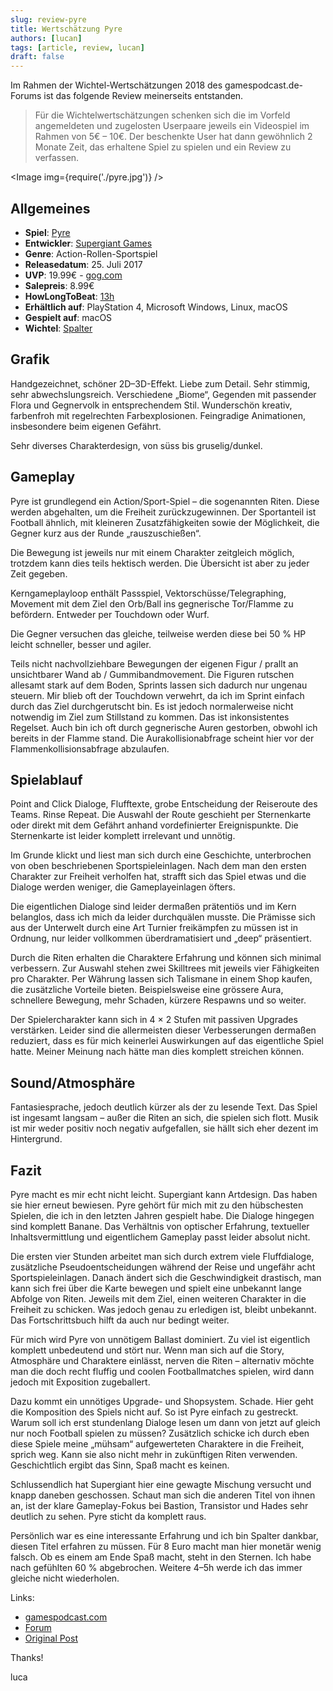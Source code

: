 ```yaml
---
slug: review-pyre
title: Wertschätzung Pyre
authors: [lucan]
tags: [article, review, lucan]
draft: false
---
```



Im Rahmen der Wichtel-Wertschätzungen 2018 des gamespodcast.de-Forums ist das folgende Review meinerseits entstanden.

> Für die Wichtelwertschätzungen schenken sich die im Vorfeld angemeldeten und zugelosten Userpaare jeweils ein Videospiel im Rahmen von 5€ – 10€. Der beschenkte User hat dann gewöhnlich 2 Monate Zeit, das erhaltene Spiel zu spielen und ein Review zu verfassen.


<!--truncate-->


<Image img={require('./pyre.jpg')} />

## Allgemeines

- **Spiel**: [Pyre](https://www.supergiantgames.com/games/pyre/)
- **Entwickler**: [Supergiant Games](https://www.supergiantgames.com/)
- **Genre**: Action-Rollen-Sportspiel
- **Releasedatum**: 25. Juli 2017
- **UVP**: 19.99€ - [gog.com](https://www.gog.com/game/pyre)
- **Salepreis**: 8.99€
- **HowLongToBeat**: [13h](https://howlongtobeat.com/game.php?id=40340)
- **Erhältlich auf**: PlayStation 4, Microsoft Windows, Linux, macOS
- **Gespielt auf**: macOS
- **Wichtel**: [Spalter](https://forum.gamespodcast.de/memberlist.php?mode=viewprofile&u=244)

## Grafik

Handgezeichnet, schöner 2D–3D-Effekt. Liebe zum Detail. Sehr stimmig, sehr abwechslungsreich. Verschiedene „Biome“,
Gegenden mit passender Flora und Gegnervolk in entsprechendem Stil. Wunderschön kreativ, farbenfroh mit regelrechten
Farbexplosionen. Feingradige Animationen, insbesondere beim eigenen Gefährt.

Sehr diverses Charakterdesign, von süss bis gruselig/dunkel.

## Gameplay

Pyre ist grundlegend ein Action/Sport-Spiel – die sogenannten Riten. Diese werden abgehalten, um die Freiheit
zurückzugewinnen. Der Sportanteil ist Football ähnlich, mit kleineren Zusatzfähigkeiten sowie der Möglichkeit, die
Gegner kurz aus der Runde „rauszuschießen“.

Die Bewegung ist jeweils nur mit einem Charakter zeitgleich möglich, trotzdem kann dies teils hektisch werden. Die Übersicht
ist aber zu jeder Zeit gegeben.

Kerngameplayloop enthält Passspiel, Vektorschüsse/Telegraphing, Movement mit dem Ziel den Orb/Ball ins gegnerische
Tor/Flamme zu befördern. Entweder per Touchdown oder Wurf.

Die Gegner versuchen das gleiche, teilweise werden diese bei 50 % HP leicht schneller, besser und agiler.

Teils nicht nachvollziehbare Bewegungen der eigenen Figur / prallt an unsichtbarer Wand ab / Gummibandmovement. Die
Figuren rutschen allesamt stark auf dem Boden, Sprints lassen sich dadurch nur ungenau steuern. Mir blieb oft der
Touchdown verwehrt, da ich im Sprint einfach durch das Ziel durchgerutscht bin. Es ist jedoch normalerweise nicht notwendig
im Ziel zum Stillstand zu kommen. Das ist inkonsistentes Regelset. Auch bin ich oft durch gegnerische Auren gestorben, obwohl
ich bereits in der Flamme stand. Die Aurakollisionabfrage scheint hier vor der Flammenkollisionsabfrage abzulaufen.

## Spielablauf

Point and Click Dialoge, Flufftexte, grobe Entscheidung der Reiseroute des Teams. Rinse Repeat. Die Auswahl der Route
geschieht per Sternenkarte oder direkt mit dem Gefährt anhand vordefinierter Ereignispunkte. Die Sternenkarte ist
leider komplett irrelevant und unnötig.

Im Grunde klickt und liest man sich durch eine Geschichte, unterbrochen von oben beschriebenen Sportspieleinlagen. Nach
dem man den ersten Charakter zur Freiheit verholfen hat, strafft sich das Spiel etwas und die Dialoge werden weniger,
die Gameplayeinlagen öfters.

Die eigentlichen Dialoge sind leider dermaßen prätentiös und im Kern belanglos, dass ich mich da leider
durchquälen musste. Die Prämisse sich aus der Unterwelt durch eine Art Turnier freikämpfen zu müssen ist in Ordnung, nur
leider vollkommen überdramatisiert und „deep“ präsentiert.

Durch die Riten erhalten die Charaktere Erfahrung und können sich minimal verbessern. Zur Auswahl stehen zwei
Skilltrees mit jeweils vier Fähigkeiten pro Charakter. Per Währung lassen sich Talismane in einem Shop kaufen, die
zusätzliche Vorteile bieten. Beispielsweise eine grössere Aura, schnellere Bewegung, mehr Schaden, kürzere Respawns
und so weiter.

Der Spielercharakter kann sich in 4 × 2 Stufen mit passiven Upgrades verstärken. Leider sind die allermeisten dieser
Verbesserungen dermaßen reduziert, dass es für mich keinerlei Auswirkungen auf das eigentliche Spiel hatte. Meiner
Meinung nach hätte man dies komplett streichen können.

## Sound/Atmosphäre

Fantasiesprache, jedoch deutlich kürzer als der zu lesende Text. Das Spiel ist ingesamt langsam – außer die Riten an sich,
die spielen sich flott. Musik ist mir weder positiv noch negativ aufgefallen, sie hällt sich eher dezent im Hintergrund.

## Fazit

Pyre macht es mir echt nicht leicht. Supergiant kann Artdesign. Das haben sie hier erneut bewiesen. Pyre gehört für
mich mit zu den hübschesten Spielen, die ich in den letzten Jahren gespielt habe. Die Dialoge hingegen sind komplett
Banane. Das Verhältnis von optischer Erfahrung, textueller Inhaltsvermittlung und eigentlichem Gameplay passt leider
absolut nicht.

Die ersten vier Stunden arbeitet man sich durch extrem viele Fluffdialoge, zusätzliche Pseudoentscheidungen während der Reise
und ungefähr acht Sportspieleinlagen. Danach ändert sich die Geschwindigkeit drastisch, man kann sich frei über die Karte bewegen
und spielt eine unbekannt lange Abfolge von Riten. Jeweils mit dem Ziel, einen weiteren Charakter in die Freiheit zu schicken.
Was jedoch genau zu erledigen ist, bleibt unbekannt. Das Fortschrittsbuch hilft da auch nur bedingt weiter.

Für mich wird Pyre von unnötigem Ballast dominiert. Zu viel ist eigentlich komplett unbedeutend und stört nur. Wenn man
sich auf die Story, Atmosphäre und Charaktere einlässt, nerven die Riten – alternativ möchte man die doch recht fluffig
und coolen Footballmatches spielen, wird dann jedoch mit Exposition zugeballert.

Dazu kommt ein unnötiges Upgrade- und Shopsystem. Schade. Hier geht die Komposition des Spiels nicht auf. So ist Pyre einfach zu gestreckt.
Warum soll ich erst stundenlang Dialoge lesen um dann von jetzt auf gleich nur noch Football spielen zu müssen?
Zusätzlich schicke ich durch eben diese Spiele meine „mühsam“ aufgewerteten Charaktere in die Freiheit, sprich weg.
Kann sie also nicht mehr in zukünftigen Riten verwenden. Geschichtlich ergibt das Sinn, Spaß macht es keinen.

Schlussendlich hat Supergiant hier eine gewagte Mischung versucht und knapp daneben geschossen. Schaut man sich die anderen
Titel von ihnen an, ist der klare Gameplay-Fokus bei Bastion, Transistor und Hades sehr deutlich zu sehen. Pyre sticht da komplett
raus.

Persönlich war es eine interessante Erfahrung und ich bin Spalter dankbar, diesen Titel erfahren zu müssen. Für 8 Euro
macht man hier monetär wenig falsch. Ob es einem am Ende Spaß macht, steht in den Sternen. Ich habe nach gefühlten 60 %
abgebrochen. Weitere 4–5h werde ich das immer gleiche nicht wiederholen.

Links:

- [gamespodcast.com](https://www.gamespodcast.de/)
- [Forum](https://forum.gamespodcast.de/index.php)
- [Original Post](https://forum.gamespodcast.de/viewtopic.php?f=2&t=4191#p89303)

Thanks!

luca

